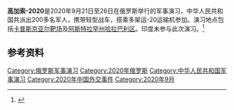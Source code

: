 '''高加索-2020'''是2020年9月21日至26日在俄罗斯举行的军事演习，中华人民共和国共派出200多名军人，携带轻型战车，搭乘多架运-20运输机参加。演习地点包括[[卡普斯京亚尔靶场|卡普斯京亚尔靶场]]及[[阿斯特拉罕州|阿斯特拉罕州]][[哈拉巴利区|哈拉巴利区]]。印度未参与此次演习。<ref>{{cite news |author1=白桦 |title=军演合作升级 中国愈加抱团俄罗斯对抗西方 |url=https://www.voachinese.com/a/maneuver-finished-china-and-russia-military-cooperation-upgrade-20200927/5599551.html |accessdate=2020-09-28 |agency=VOA |date=2020-09-27 |archive-date=2021-05-11 |archive-url=https://web.archive.org/web/20210511134027/https://www.voachinese.com/a/maneuver-finished-china-and-russia-military-cooperation-upgrade-20200927/5599551.html |dead-url=no }}</ref>

==参考资料==
{{reflist}}
[[Category:俄罗斯军事演习|Category:俄罗斯军事演习]]
[[Category:2020年俄罗斯|Category:2020年俄罗斯]]
[[Category:中华人民共和国军事演习|Category:中华人民共和国军事演习]]
[[Category:2020年中国外交事件|Category:2020年中国外交事件]]
[[Category:2020年9月|Category:2020年9月]]